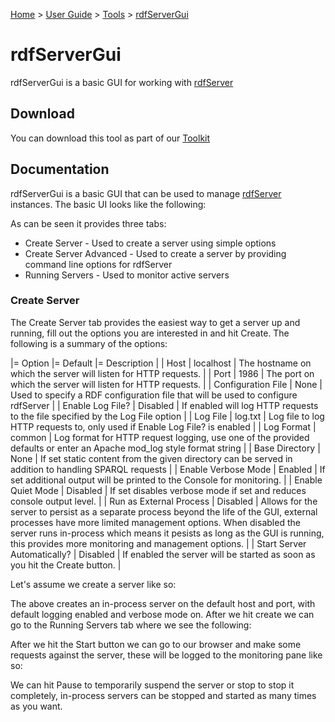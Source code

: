 [[Home]] > [[User Guide]] > [[UserGuide/Tools|Tools]] > [[UserGuide/Tools/rdfServerGui|rdfServerGui]]

= rdfServerGui =

rdfServerGui is a basic GUI for working with [[UserGuide/Tools/rdfServer|rdfServer]]

== Download ==

You can download this tool as part of our [[http://www.dotnetrdf.org?content.asp?pageID=Download%20dotNetRDF%20Toolkit%20for%20Windows|Toolkit]]

== Documentation ==

rdfServerGui is a basic GUI that can be used to manage [[UserGuide/Tools/rdfServer|rdfServer]] instances.  The basic UI looks like the following:

{{http://www.dotnetrdf.org/images/screenshots/rdfservergui.jpg|rdfServerGui}}

As can be seen it provides three tabs:

* Create Server - Used to create a server using simple options
* Create Server Advanced - Used to create a server by providing command line options for rdfServer
* Running Servers - Used to monitor active servers

=== Create Server ===

The Create Server tab provides the easiest way to get a server up and running, fill out the options you are interested in and hit Create.  The following is a summary of the options:

|= Option |= Default |= Description |
| Host | localhost | The hostname on which the server will listen for HTTP requests. |
| Port | 1986 | The port on which the server will listen for HTTP requests. |
| Configuration File | None | Used to specify a RDF configuration file that will be used to configure rdfServer |
| Enable Log File? | Disabled | If enabled will log HTTP requests to the file specified by the Log File option |
| Log File | log.txt | Log file to log HTTP requests to, only used if Enable Log File? is enabled |
| Log Format | common | Log format for HTTP request logging, use one of the provided defaults or enter an Apache mod_log style format string |
| Base Directory | None | If set static content from the given directory can be served in addition to handling SPARQL requests |
| Enable Verbose Mode | Enabled | If set additional output will be printed to the Console for monitoring. |
| Enable Quiet Mode | Disabled | If set disables verbose mode if set and reduces console output level. |
| Run as External Process | Disabled | Allows for the server to persist as a separate process beyond the life of the GUI, external processes have more limited management options.  When disabled the server runs in-process which means it pesists as long as the GUI is running, this provides more monitoring and management options. |
| Start Server Automatically? | Disabled | If enabled the server will be started as soon as you hit the Create button. |

Let's assume we create a server like so:

{{http://www.dotnetrdf.org/images/screenshots/rdfservergui_create_simple.jpg|rdfServerGui}}

The above creates an in-process server on the default host and port, with default logging enabled and verbose mode on.  After we hit create we can go to the Running Servers tab where we see the following:

{{http://www.dotnetrdf.org/images/screenshots/rdfservergui_running_simple_stopped.jpg|rdfServerGui}}

After we hit the Start button we can go to our browser and make some requests against the server, these will be logged to the monitoring pane like so:

{{http://www.dotnetrdf.org/images/screenshots/rdfservergui_running_simple_monitoring.jpg|rdfServerGui}}

We can hit Pause to temporarily suspend the server or stop to stop it completely, in-process servers can be stopped and started as many times as you want.